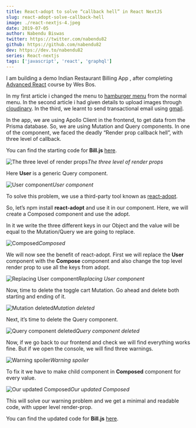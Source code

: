 ```yaml
---
title: React-adopt to solve “callback hell” in React NextJS
slug: react-adopt-solve-callback-hell
image: ./react-nextjs-4.jpeg
date: 2019-07-05
author: Nabendu Biswas
twitter: https://twitter.com/nabendu82
github: https://github.com/nabendu82
dev: https://dev.to/nabendu82
series: React-nextjs
tags: ['javascript', 'react', 'graphql']
---
```


I am building a demo Indian Restaurant Billing App , after completing [Advanced React](https://advancedreact.com/) course by Wes Bos.

In my first article i changed the menu to [hamburger menu](https://thewebdev.tech/hamburger-menu-react-nextjs) from the normal menu.
In the second article i had given details to upload images through [cloudinary](https://thewebdev.tech/cloudinary-image-management-react-nextjs).
In the third, we learnt to send transactional email using [gmail](https://thewebdev.tech/transactional-emails-gmail-react-nextjs).

In the app, we are using Apollo Client in the frontend, to get data from the Prisma database. So, we are using Mutation and Query components. In one of the component, we faced the deadly “Render prop callback hell”, with three level of callback.

You can find the starting code for **Bill.js** [here](https://github.com/nabendu82/BillingRestro/blob/c3728cbb0bfc5c0d8ab4e32e3c4eaab3df661d0b/frontend/components/Bill.js).

![The three level of render props](https://res.cloudinary.com/dxkxvfo2o/image/upload/v1590294671/ReactNextJS/4/1_evluk2.png)*The three level of render props*

Here **User** is a generic Query component.

![User component](https://res.cloudinary.com/dxkxvfo2o/image/upload/v1590294671/ReactNextJS/4/2_axrort.png)*User component*

To solve this problem, we use a third-party tool known as [react-adopt](https://github.com/pedronauck/react-adopt/blob/master/README.md).

So, let’s npm install **react-adopt** and use it in our component. Here, we will create a Composed component and use the adopt.

In it we write the three different keys in our Object and the value will be equal to the Mutation/Query we are going to replace.

![Composed](https://res.cloudinary.com/dxkxvfo2o/image/upload/v1590294671/ReactNextJS/4/3_t8ooz0.png)*Composed*

We will now see the benefit of react-adopt. First we will replace the **User** component with the **Compose** component and also change the top level render prop to use all the keys from adopt.

![Replacing User component](https://res.cloudinary.com/dxkxvfo2o/image/upload/v1590294670/ReactNextJS/4/4_ffexp3.png)*Replacing User component*

Now, time to delete the toggle cart Mutation. Go ahead and delete both starting and ending of it.

![Mutation deleted](https://res.cloudinary.com/dxkxvfo2o/image/upload/v1590294671/ReactNextJS/4/5_ftpktd.png)*Mutation deleted*

Next, it’s time to delete the Query component.

![Query component deleted](https://res.cloudinary.com/dxkxvfo2o/image/upload/v1590294671/ReactNextJS/4/6_bvg3i1.png)*Query component deleted*

Now, if we go back to our frontend and check we will find everything works fine. But if we open the console, we will find three warnings.

![Warning spoiler](https://res.cloudinary.com/dxkxvfo2o/image/upload/v1590294672/ReactNextJS/4/7_gvmlhf.png)*Warning spoiler*

To fix it we have to make child component in **Composed** component for every value.

![Our updated Composed](https://res.cloudinary.com/dxkxvfo2o/image/upload/v1590294672/ReactNextJS/4/8_fwljdc.png)*Our updated Composed*

This will solve our warning problem and we get a minimal and readable code, with upper level render-prop.

You can find the updated code for **Bill.js** [here](https://github.com/nabendu82/BillingRestro/blob/45f7da36d592316bb7a499bbe3d8d926c905235e/frontend/components/Bill.js).
